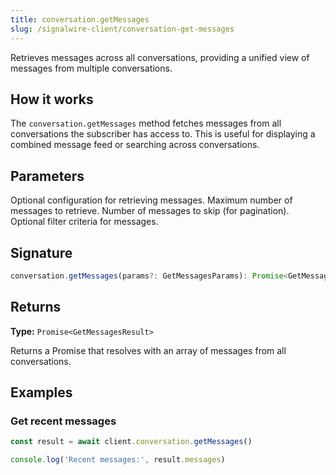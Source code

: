 ```yaml
---
title: conversation.getMessages
slug: /signalwire-client/conversation-get-messages
---
```



Retrieves messages across all conversations, providing a unified view of messages from multiple conversations.

## How it works

The `conversation.getMessages` method fetches messages from all conversations the subscriber has access to. This is useful for displaying a combined message feed or searching across conversations.

## Parameters

<APIField name="params" type="GetMessagesParams">
  Optional configuration for retrieving messages.
</APIField>

<APIField name="params.limit" type="number" default="50">
  Maximum number of messages to retrieve.
</APIField>

<APIField name="params.offset" type="number" default="0">
  Number of messages to skip (for pagination).
</APIField>

<APIField name="params.filter" type="string">
  Optional filter criteria for messages.
</APIField>

## Signature

```typescript
conversation.getMessages(params?: GetMessagesParams): Promise<GetMessagesResult>
```

## Returns

**Type:** `Promise<GetMessagesResult>`

Returns a Promise that resolves with an array of messages from all conversations.

## Examples

### Get recent messages

```typescript
const result = await client.conversation.getMessages()

console.log('Recent messages:', result.messages)
```

